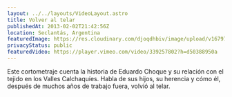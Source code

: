 ```yaml
---
layout: ../../layouts/VideoLayout.astro
title: Volver al telar
publishedAt: 2013-02-02T21:42:56Z
location: Seclantás, Argentina
featuredImage: https://res.cloudinary.com/djoqdhbiv/image/upload/v1679707878/web/Tramas/Tradici%C3%B3n%20Telera/Volver-al-Telar-portada_hgfytj.webp
privacyStatus: public
featuredVideo: https://player.vimeo.com/video/339257802?h=d50388950a
---
```


Este cortometraje cuenta la historia de Eduardo Choque y su relación con el tejido en los Valles Calchaquíes. Habla de sus hijos, su herencia y cómo él, después de muchos años de trabajo fuera, volvió al telar.